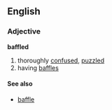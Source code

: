 ==English==
===Adjective===
'''baffled'''
#thoroughly [[confused]], [[puzzled]]
#having [[baffle]]s

====See also====
*[[baffle]]